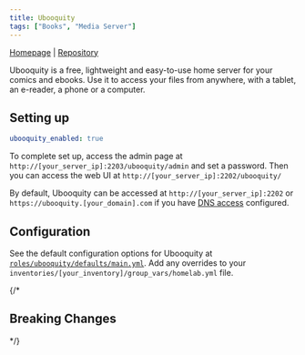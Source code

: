 ```yaml
---
title: Ubooquity
tags: ["Books", "Media Server"]
---
```



[Homepage](https://vaemendis.net/ubooquity/) |
[Repository](https://github.com/linuxserver/docker-ubooquity)

<Tags tags={frontmatter.tags} />

Ubooquity is a free, lightweight and easy-to-use home server for your comics and ebooks. Use it to access your files from anywhere, with a tablet, an e-reader, a phone or a computer.

## Setting up

```yaml title="inventories/homelab/group_vars/homelab.yml"
ubooquity_enabled: true
```

To complete set up, access the admin page at `http://[your_server_ip]:2203/ubooquity/admin` and set a password.
Then you can access the web UI at `http://[your_server_ip]:2202/ubooquity/`

By default, Ubooquity can be accessed at `http://[your_server_ip]:2202` or `https://ubooquity.[your_domain].com` if you have [DNS access](../guides/dns-access) configured.

## Configuration

See the default configuration options for Ubooquity at [`roles/ubooquity/defaults/main.yml`](https://github.com/Dylancyclone/ansible-homelab-orchestration/blob/main/roles/ubooquity/defaults/main.yml).
Add any overrides to your `inventories/[your_inventory]/group_vars/homelab.yml` file.

{/* 

## Breaking Changes

*/}
